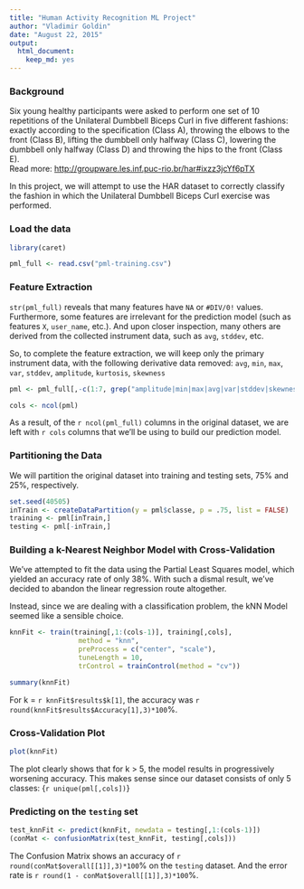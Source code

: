 ```yaml
---
title: "Human Activity Recognition ML Project"
author: "Vladimir Goldin"
date: "August 22, 2015"
output: 
  html_document: 
    keep_md: yes
---
```


### Background

Six young healthy participants were asked to perform one set of 10 repetitions of the Unilateral Dumbbell Biceps Curl in five different fashions: exactly according to the specification (Class A), throwing the elbows to the front (Class B), lifting the dumbbell only halfway (Class C), lowering the dumbbell only halfway (Class D) and throwing the hips to the front (Class E).  
Read more: <http://groupware.les.inf.puc-rio.br/har#ixzz3jcYf6pTX>

In this project, we will attempt to use the HAR dataset to correctly classify the fashion in which the Unilateral Dumbbell Biceps Curl exercise was performed.

### Load the data

```r
library(caret)

pml_full <- read.csv("pml-training.csv")
```

### Feature Extraction

`str(pml_full)` reveals that many features have `NA` or `#DIV/0!` values. Furthermore, some features are irrelevant for the prediction model (such as features `X`, `user_name`, etc.). And upon closer inspection, many others are derived from the collected instrument data, such as `avg`, `stddev`, etc. 

So, to complete the feature extraction, we will keep only the primary instrument data, with the following derivative data removed: `avg`, `min`, `max`, `var`, `stddev`, `amplitude`, `kurtosis`, `skewness`

```r
pml <- pml_full[,-c(1:7, grep("amplitude|min|max|avg|var|stddev|skewness|kurtosis", names(pml_full), ignore.case = TRUE))]

cols <- ncol(pml)
```

As a result, of the `r ncol(pml_full)` columns in the original dataset, we are left with `r cols` columns that we'll be using to build our prediction model.

### Partitioning the Data

We will partition the original dataset into training and testing sets, 75% and 25%, respectively.

```r
set.seed(40505)
inTrain <- createDataPartition(y = pml$classe, p = .75, list = FALSE)
training <- pml[inTrain,]
testing <- pml[-inTrain,]
```

### Building a k-Nearest Neighbor Model with Cross-Validation

We've attempted to fit the data using the Partial Least Squares model, which yielded an accuracy rate of only 38%. With such a dismal result, we've decided to abandon the linear regression route altogether.

Instead, since we are dealing with a classification problem, the kNN Model seemed like a sensible choice.

```r
knnFit <- train(training[,1:(cols-1)], training[,cols],
                 method = "knn",
                 preProcess = c("center", "scale"),
                 tuneLength = 10,
                 trControl = trainControl(method = "cv"))

summary(knnFit)
```

For k = `r knnFit$results$k[1]`, the accuracy was `r round(knnFit$results$Accuracy[1],3)*100`%.

### Cross-Validation Plot

```r
plot(knnFit)
```

The plot clearly shows that for k > 5, the model results in progressively worsening accuracy. This makes sense since our dataset consists of only 5 classes: {`r unique(pml[,cols])`}

### Predicting on the `testing` set

```r
test_knnFit <- predict(knnFit, newdata = testing[,1:(cols-1)])
(conMat <- confusionMatrix(test_knnFit, testing[,cols]))
```

The Confusion Matrix shows an accuracy of `r round(conMat$overall[[1]],3)*100`% on the `testing` dataset. And the error rate is `r round(1 - conMat$overall[[1]],3)*100`%.